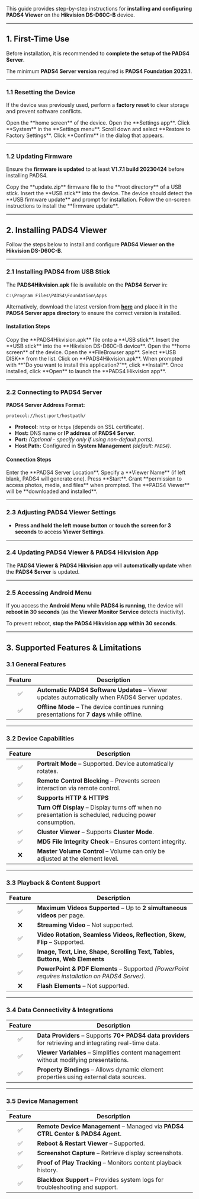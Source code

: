 This guide provides step-by-step instructions for **installing and configuring PADS4 Viewer** on the **Hikvision DS-D60C-B** device.  

---

## **1. First-Time Use**  

Before installation, it is recommended to **complete the setup of the PADS4 Server**.  

<Note> The minimum **PADS4 Server version** required is **PADS4 Foundation 2023.1**.</Note>  

---

### **1.1 Resetting the Device**  

If the device was previously used, perform a **factory reset** to clear storage and prevent software conflicts.  

<Steps>  
  <Step title="Step One">  
    Open the **home screen** of the device.  
  </Step>  
  <Step title="Step Two">  
    Open the **Settings app**.  
  </Step>  
  <Step title="Step Three">  
    Click **System** in the **Settings menu**.  
  </Step>  
  <Step title="Step Four">  
    Scroll down and select **Restore to Factory Settings**.  
  </Step>  
  <Step title="Step Five">  
    Click **Confirm** in the dialog that appears.  
  </Step>  
</Steps>  

---

### **1.2 Updating Firmware**  

Ensure the **firmware is updated** to at least **V1.7.1 build 20230424** before installing PADS4.  

<Steps>  
  <Step title="Step One">  
    Copy the **update.zip** firmware file to the **root directory** of a USB stick.  
  </Step>  
  <Step title="Step Two">  
    Insert the **USB stick** into the device.  
  </Step>  
  <Step title="Step Three">  
    The device should detect the **USB firmware update** and prompt for installation.  
  </Step>  
  <Step title="Step Four">  
    Follow the on-screen instructions to install the **firmware update**.  
  </Step>  
</Steps>  

---

## **2. Installing PADS4 Viewer**  

Follow the steps below to install and configure **PADS4 Viewer on the Hikvision DS-D60C-B**.  

---

### **2.1 Installing PADS4 from USB Stick**  

The **PADS4Hikvision.apk** file is available on the **PADS4 Server** in:  
```  
C:\Program Files\PADS4\Foundation\Apps  
```  
Alternatively, download the latest version from **[here](#)** and place it in the **PADS4 Server apps directory** to ensure the correct version is installed.  

#### **Installation Steps**  

<Steps>  
  <Step title="Step One">  
    Copy the **PADS4Hikvision.apk** file onto a **USB stick**.  
  </Step>  
  <Step title="Step Two">  
    Insert the **USB stick** into the **Hikvision DS-D60C-B device**.  
  </Step>  
  <Step title="Step Three">  
    Open the **home screen** of the device.  
  </Step>  
  <Step title="Step Four">  
    Open the **FileBrowser app**.  
  </Step>  
  <Step title="Step Five">  
    Select **USB DISK** from the list.  
  </Step>  
  <Step title="Step Six">  
    Click on **PADS4Hikvision.apk**.  
  </Step>  
  <Step title="Step Seven">  
    When prompted with **"Do you want to install this application?"**, click **Install**.  
  </Step>  
  <Step title="Step Eight">  
    Once installed, click **Open** to launch the **PADS4 Hikvision app**.  
  </Step>  
</Steps>  

---

### **2.2 Connecting to PADS4 Server**  

**PADS4 Server Address Format:**  
```  
protocol://host:port/hostpath/  
```  
- **Protocol:** `http` or `https` (depends on SSL certificate).  
- **Host:** DNS name or **IP address** of **PADS4 Server**.  
- **Port:** *(Optional - specify only if using non-default ports).*  
- **Host Path:** Configured in **System Management** *(default: `PADS4`)*.  

#### **Connection Steps**  

<Steps>  
  <Step title="Step One">  
    Enter the **PADS4 Server Location**.  
  </Step>  
  <Step title="Step Two - *Optional*">  
    Specify a **Viewer Name** (if left blank, PADS4 will generate one).  
  </Step>  
  <Step title="Step Three">  
    Press **Start**.  
  </Step>  
  <Step title="Step Four">  
    Grant **permission to access photos, media, and files** when prompted.  
  </Step>  
  <Step title="Step Five">  
    The **PADS4 Viewer** will be **downloaded and installed**.  
  </Step>  
</Steps>  

---

### **2.3 Adjusting PADS4 Viewer Settings**  

- **Press and hold the left mouse button** or **touch the screen for 3 seconds** to access **Viewer Settings**.  

---

### **2.4 Updating PADS4 Viewer & PADS4 Hikvision App**  

The **PADS4 Viewer & PADS4 Hikvision app** will **automatically update** when the **PADS4 Server** is updated.  

---

### **2.5 Accessing Android Menu**  

If you access the **Android Menu** while **PADS4 is running**, the device will **reboot in 30 seconds** (as the **Viewer Monitor Service** detects inactivity).  

To prevent reboot, **stop the PADS4 Hikvision app within 30 seconds**.  

---

## **3. Supported Features & Limitations**  

### **3.1 General Features**  

| Feature | Description |  
|:------:|------------|  
| ✅ | **Automatic PADS4 Software Updates** – Viewer updates automatically when PADS4 Server updates. |  
| ✅ | **Offline Mode** – The device continues running presentations for **7 days** while offline. |  

---

### **3.2 Device Capabilities**  

| Feature | Description |  
|:------:|------------|  
| ✅ | **Portrait Mode** – Supported. Device automatically rotates. |  
| ✅ | **Remote Control Blocking** – Prevents screen interaction via remote control. |  
| ✅ | **Supports HTTP & HTTPS** |  
| ✅ | **Turn Off Display** – Display turns off when no presentation is scheduled, reducing power consumption. |  
| ✅ | **Cluster Viewer** – Supports **Cluster Mode**. |  
| ✅ | **MD5 File Integrity Check** – Ensures content integrity. |  
| ❌ | **Master Volume Control** – Volume can only be adjusted at the element level. |  

---

### **3.3 Playback & Content Support**  

| Feature | Description |  
|:------:|------------|  
| ✅ | **Maximum Videos Supported** – Up to **2 simultaneous videos** per page. |  
| ❌ | **Streaming Video** – Not supported. |  
| ✅ | **Video Rotation, Seamless Videos, Reflection, Skew, Flip** – Supported. |  
| ✅ | **Image, Text, Line, Shape, Scrolling Text, Tables, Buttons, Web Elements** |  
| ✅ | **PowerPoint & PDF Elements** – Supported *(PowerPoint requires installation on PADS4 Server)*. |  
| ❌ | **Flash Elements** – Not supported. |  

---

### **3.4 Data Connectivity & Integrations**  

| Feature | Description |  
|:------:|------------|  
| ✅ | **Data Providers** – Supports **70+ PADS4 data providers** for retrieving and integrating real-time data. |  
| ✅ | **Viewer Variables** – Simplifies content management without modifying presentations. |  
| ✅ | **Property Bindings** – Allows dynamic element properties using external data sources. |  

---

### **3.5 Device Management**  

| Feature | Description |  
|:------:|------------|  
| ✅ | **Remote Device Management** – Managed via **PADS4 CTRL Center & PADS4 Agent**. |  
| ✅ | **Reboot & Restart Viewer** – Supported. |  
| ✅ | **Screenshot Capture** – Retrieve display screenshots. |  
| ✅ | **Proof of Play Tracking** – Monitors content playback history. |  
| ✅ | **Blackbox Support** – Provides system logs for troubleshooting and support. |  
